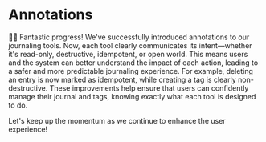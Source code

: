 # Annotations

<EpicVideo url="https://www.epicai.pro/workshops/day-3-advanced-tools-sampling-and-elicitation/annotations~n6qo2/solution" />

👨‍💼 Fantastic progress! We've successfully introduced annotations to our journaling tools. Now, each tool clearly communicates its intent—whether it's read-only, destructive, idempotent, or open world. This means users and the system can better understand the impact of each action, leading to a safer and more predictable journaling experience. For example, deleting an entry is now marked as idempotent, while creating a tag is clearly non-destructive. These improvements help ensure that users can confidently manage their journal and tags, knowing exactly what each tool is designed to do.

Let's keep up the momentum as we continue to enhance the user experience!
